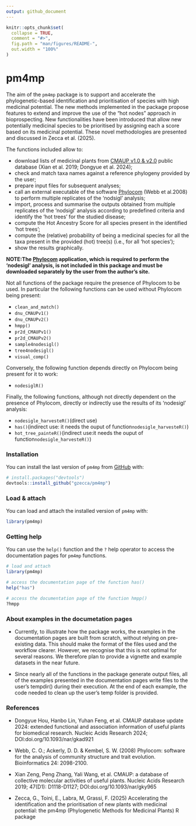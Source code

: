 ```yaml
---
output: github_document
---
```


<!-- README.md is generated from README.Rmd. Please edit that file -->

```r
knitr::opts_chunk$set(
  collapse = TRUE,
  comment = "#>",
  fig.path = "man/figures/README-",
  out.width = "100%"
)
```

# pm4mp

<!-- badges: start -->
<!-- badges: end -->

The aim of the `pm4mp` package is to support and accelerate the phylogenetic-based
identification and prioritisation of species with high medicinal potential. 
The new methods implemented in the package propose features to extend and improve 
the use of the "hot nodes" approach in bioprospecting. New functionalities have been 
introduced that allow new potentially medicinal species to be prioritised by 
assigning each a score based on its medicinal potential.
These novel methodologies are presented and discussed in Zecca et al. (2025).
 
The functions included allow to:

- download lists of medicinal plants from [CMAUP v1.0 & v2.0](https://bidd.group/CMAUP/)
  public database (Xian et al. 2019; Dongyue et al. 2024);
- check and match taxa names against a reference phylogeny provided by the user;
- prepare input files for subsequent analyses;
- call an external executable of the software [Phylocom](https://github.com/phylocom/phylocom)
  (Webb et al.2008) to perform multiple replicates of the 'nodsigl' analysis;
- import, process and summarise the outputs obtained from multiple replicates of
  the 'nodsigl' analysis according to predefined criteria and identify the 
  'hot trees' for the studied disease;
- compute the Hot Ancestry Score for all species present in the identified 
  'hot trees';
- compute the (relative) probability of being a medicinal species for all the taxa 
  present in the provided (hot) tree(s) (i.e., for all 'hot species');
- show the results graphically.

**NOTE:The [Phylocom](https://github.com/phylocom/phylocom) application, which is
required to perform the ‘nodesigl’ analysis, is not included in this package and 
must be downloaded separately by the user from the author's site.**

Not all functions of the package require the presence of Phylocom to be used. In particular the following functions can be used without Phylocom being present:

- `clean_and_match()`
- `dnu_CMAUPv1()`
- `dnu_CMAUPv2()`
- `hmpp()`
- `pr2d_CMAUPv1()`
- `pr2d_CMAUPv2()`
- `sample4nodesigl()`
- `tree4nodesigl()`
- `visual_comp()`

Conversely, the following function depends directly on Phylocom being present for
it to work:

- `nodesiglR()`

Finally, the following functions, although not directly dependent on the presence of 
Phylocom, directly or indirectly use the results of its 'nodesigl' analysis:

- `nodesigle_harvesteR()`(direct use)
- `has()`(indirect use: it needs the ouput of function`nodesigle_harvesteR()`)
- `hot_tree_painteR()`(indirect use:it needs the ouput of function`nodesigle_harvesteR()`)



### Installation
You can install the last version of `pm4mp` from [GitHub](https://github.com/) with:

``` r
# install.packages("devtools")
devtools::install_github("gzecca/pm4mp")
```

### Load & attach
You can load and attach the installed version of `pm4mp` with:

```r
library(pm4mp)

```

### Getting help
You can use the `help()` function and the `?` help operator to access the documentation
pages for `pm4mp` functions.

```r
# load and attach
library(pm4mp)

# access the documentation page of the function has()
help("has")

# access the documentation page of the function hmpp()
?hmpp
```

### About examples in the documetation pages
* Currently, to illustrate how the package works, the examples in the documentation
  pages are built from scratch, without relying on pre-existing data. This should 
  make the format of the files used and the workflow clearer.
  However, we recognise that this is not optimal for several reasons. We therefore 
  plan to provide a vignette and example datasets in the near future.

* Since nearly all of the functions in the package generate output files, all of
  the examples presented in the documentation pages write files to the user's tempdir()
  during their execution. At the end of each example, the code needed to clean up
  the user's temp folder is provided.

### References
* Dongyue Hou, Hanbo Lin, Yuhan Feng, et al. CMAUP database update 2024: extended  functional and association information of useful plants for biomedical research. Nucleic Acids Research 2024; 
DOI:doi.org/10.1093/nar/gkad921

* Webb, C. O.; Ackerly, D. D. & Kembel, S. W. (2008) Phylocom: software for the analysis of community structure and trait evolution. Bioinformatics 24: 2098-2100.

* Xian Zeng, Peng Zhang, Yali Wang, et al. CMAUP: a database of collective molecular activities of useful plants. Nucleic Acids Research 2019; 47(D1): D1118-D1127; DOI:doi.org/10.1093/nar/gky965

* Zecca, G., Toini, E., Labra, M, Grassi, F. (2025) Accelerating the identification and the prioritisation of new plants with medicinal potential: the pm4mp (Phylogenetic Methods for Medicinal Plants) R package
